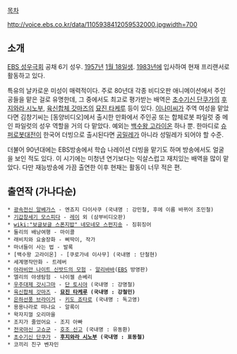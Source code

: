 [[목차]]

http://voice.ebs.co.kr/data/1105938412059532000.jpgwidth=700

== 소개 ==
[[EBS 성우극회]] 공채 6기 성우. [[1957년]] [[1월 18일]]생. [[1983년]]에 입사하여 현재 프리랜서로 활동하고 있다.

특유의 날카로운 미성이 매력적이다. 주로 80년대 각종 비디오판 애니메이션에서 주인공들을 맡은 걸로 유명한데, 그 중에서도 최고로 평가받는 배역은 [[초수기신 단쿠가]]의 [[후지와라 시노부]], [[육신합체 갓마즈]]의 [[묘진 타케루]] 등이 있다. [[이나미]]씨가 주역 여성을 맡았다면 김창기씨는 [동양비디오]에서 출시한 만화에서 주인공 또는 합체로봇 파일럿 중 메인 파일럿의 성우 역할을 거의 다 맡았다. 예외는 [[백수왕 고라이온]] 하나 뿐. 한마디로 [[슈퍼로봇대전]]이 한국어 더빙으로 출시된다면 [[공밀레]]가 아니라 성밀레가 되어야 할 수준.

더불어 90년대에는 EBS방송에서 학습 나레이션 더빙을 맡기도 하며 방송에서도 얼굴을 보인 적도 있다. 이 시기에는 미청년 연기보다는 익살스럽고 재치있는 배역을 많이 맡았다. 다만 재능방송에 가끔 출연한 이후 현재는 활동이 너무 적은 편. 

== 출연작 (가나다순) ==
 * [[광속전신 알베가스]] - 엔죠지 다이사쿠 (국내명 : 강민철, 후에 이름 바뀌어 조민철)
 * [[기갑창세기 모스피다]] - [[레이]] 외 (삼부비디오판)
 * [[wiki:"보글보글 스폰지밥" 네모네모 스펀지송]] - 징휘징어
 * 둘리의 배낭여행 - 마이콜
 * 래비치와 요술장화 - 삐딱이, 작가
 * 마녀들이 사는 법 - 발록
 * [백수왕 고라이온] - [쿠로가네 이사무] (국내명 : 단철현)
 * 세계명작만화 - 트레버
 * [[아라비안 나이트 신밧드의 모험]] - [[알리바바]]([[EBS]] 방영판)
 * 엘리의 야생탐험 - 나이젤 손베리
 * [[우주대제 갓시그마]] - [[단 토시야]] (국내명 : 강명철)
 * [[육신합체 갓마즈]] - '''[[묘진 타케루]] (국내명 : 강철민)'''
 * [[은하선풍 브라이거]] - [[키도 죠타로]] (국내명 : 독고영)
 * 용용나라로 떠나요 - 알록이
 * 왁자지껄 오리마을
 * 조지가 줄었어요 - 조지 아빠
 * [[전국마신 고쇼군]] - [[호조 신고]] (국내명 : 유동환)
 * [[초수기신 단쿠가]] - '''[[후지와라 시노부]] (국내명 : 표동철)'''
 * 코끼리 친구 벤자민
